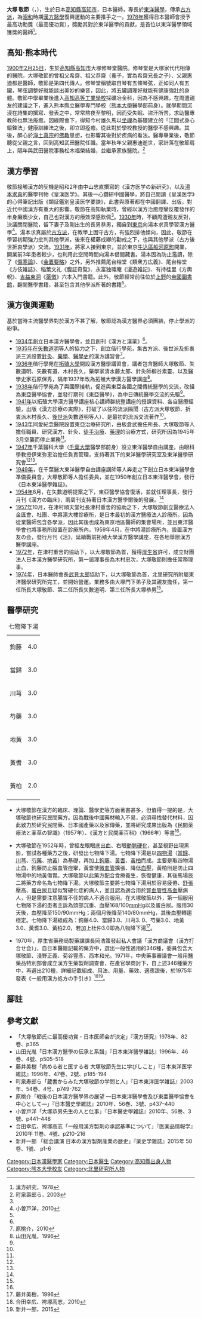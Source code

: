 '''大塚 敬節'''（{{jp|j=大塚 敬節|hg=おおつか けいせつ|rm=ōtsuka-keisetsu}}，{{bd|1900年|2月25日|1980年|10月15日|}}），生於日本[[高知縣|高知縣]][[高知市|高知市]]，日本醫師，專長於[[東洋醫學|東洋醫學]]，傳承[[古方派|古方派]]，為[[昭和|昭和]]時期[[漢方醫學|漢方醫學]]復興運動的主要推手之一。[[1978年|1978年]]獲得日本醫師會授予最高功勳獎（最高優功賞），獎勵其對於東洋醫學的貢獻，是首位以東洋醫學領域獲獎的醫師<ref>漢方研究，1978</ref>。

==高知·熊本時代==
[[1900年|1900年]][[2月25日|2月25日]]，生於[[高知縣|高知縣]][[高知市|高知市]]大塚修琴堂醫院。修琴堂是大塚家代代相傳的醫院。大塚敬節的曾祖父希齋、祖父恭齋（養子，實為希齋兄長之子）、父親惠迪都是醫師，敬節是第四代傳人。修琴堂稱號取自琴有五條琴弦，正如同人有五臟，琴弦調整好就能談出美妙的樂音，因此，將五臟調理好就能有健康強壯的身體。敬節中學畢業後進入[[高知工業高等專門學校|高知高等工業學校]]採礦冶金科，因為不感興趣，在周遭親友的建議之下，進入熊本縣立醫學専門學校（[[熊本大學|熊本大學]]醫學部前身）。就學期間沉浸在詩集的撰寫、發表之中，常常熬夜至黎明，因而受失眠、盜汗所苦，求助醫專教師也無法痊癒。因緣際會下，得知今村雄久馬以[[坐禪|坐禪]]為基礎建立的「江間式身心鍛鍊法」健康訓練法之後，卻立即痊癒。從此對於學校教授的醫學不感興趣。其後，醉心於[[淨土真宗|淨土真宗]]的[[佛教|佛教]]思想，也影響其後對於疾病的看法。醫專畢業後，敬節聽從父親之言，回到高知武田醫院任職。當年秋年父親惠迪逝世，家計落在敬節肩上，隔年與武田醫院事務松木福榮結婚，並繼承家族醫院。<ref name="book">町泉壽郎ら，2003</ref>

==漢方學習==
敬節接觸漢方的契機是昭和2年由中山忠直撰寫的《漢方医学の新研究》，以及[[湯本求真|湯本求真]]的醫學刊物《皇漢医学》。其後一心鑽研中國醫學，將自己閱讀《皇漢医学》的心得筆記出版《類証鑑別皇漢医学要訣》，此書與原著都在中國翻譯、出版，對近代中國漢方有重大的影響。敬節在高知執業時，曾經以漢方治癒痙攣反覆發作的半身癱瘓少女，自己也對漢方的療效深感欽佩<ref name="book"/>。[[1930年|1930年]]時，不顧周遭親友反對，決議關閉醫院，留下妻子及剛出生的長男恭男，獨自到[[東京|東京]]向湯本求真學習漢方醫學<ref name="people">小曽戸洋，2010</ref>。湯本求真屬於[[古方派|古方派]]，在教學上固守古方，有強烈排他傾向，因此，敬節在學習初期強力批判其他學派，後來在權藤成卿的勸戒之下，也與其他學派（古方後世折衷學派）交流。[[1931年|1931年]]，將家人接到東京，並於東京[[市谷船河原町|牛込區船河原町]]開業，開業前3年患者較少，也利用此空閒時間向湯本借閱藏書。湯本因為防止濫讀，除了《[[傷寒論|傷寒論]]》、《[[金匱要略|金匱要略]]》之外，另外推薦尾台榕堂《類衆方広義》、尾台榕堂《方伎雑誌》、稲葉文礼《腹証奇覧》、永富独嘯庵《漫遊雑記》、有持桂里《方輿輗》、[[吉益東洞|吉益東洞]]《[[薬徴|薬徴]]》六本入門書籍。此外，敬節經常前往位於[[上野|上野]]的[[國立國會圖書館|帝國圖書館]]，翻閱醫學書籍，甚至包含其他學派所著的書籍<ref name="book"/>。

==漢方復興運動==
基於當時主流醫學界對於漢方不甚了解，敬節認為漢方醫界必須團結，停止學派的紛爭。
*[[1934年|1934年]]創立日本漢方醫學會，並且創刊《漢方と漢薬》<ref name="book"/>。
*[[1935年|1935年]]在[[矢數道明|矢數道明]]等人的協力之下，創立偕行學苑，集古方派、後世派及折衷派三派設置[[針灸|針灸]]、[[藥學|藥學]]、[[醫學史|醫學史]]的漢方講習會<ref name="war">原桃介，2010</ref>。
*[[1936年|1936年]]偕行學苑在[[拓殖大學|拓殖大學]]開設漢方醫學講習會，講者包含醫師大塚敬節、矢數道明、矢數有道、木村長久，藥學家清水藤太郎、針灸師柳谷素靈、以及醫學史家石原保秀，隔年1937年改為拓殖大學漢方醫學講座<ref name="pedigree">山田光胤，1996</ref>。
*[[1938年|1938年]]偕行學苑為了與國際接軌，促進與東亞各國之間傳統醫學的交流，改組為東亞醫學協會，並發行期刊《東亞醫學》，為中日傳統醫學交流的先驅<ref name="war"></ref>。
*[[1941年|1941年]]以拓殖大學漢方醫學講座核心講師群統整講座的授課資料、各自醫療經驗，出版《漢方診療の実際》，打破了以往的流派隔閡（古方派大塚敬節、折衷派木村長久、[[後世派|後世派]]矢數道明等人）、是最初的流派交流著作<ref name="pedigree"/>。
*[[1943年|1943年]]同愛紀念醫院設置東亞治療研究所，由板倉武擔任所長、大塚敬節等人擔任職員、研究漢方、針灸、[[操作治療學|徒手治療]]、[[藥理|藥理]]的治療方式，研究所因為1945年3月空襲而停止業務<ref name="war"/>。
*[[1947年|1947年]]千葉醫科大學（[[千葉大學|千葉大學]]醫學部前身）設立東洋醫學自由講座，由眼科學教授伊東弥恵治擔任負責管理，支持著其下的東洋醫學研究室及東洋醫學研究會<ref name="pedigree"/><ref name="war"/>。
*[[1949年|1949年]]，在千葉醫大東洋醫學自由講座講師等人奔走之下創立日本東洋醫學會準備委員會，大塚敬節等人擔任委員，並在1950年創立日本東洋醫學會，發行《日本東洋醫學雜誌》。
*[[1954年|1954年]]8月，在矢數道明提案之下，東亞醫學協會復活，並就任理事長，發行月刊《漢方の臨床》，兩周刊支持著日本漢方醫學爾後的發展。<ref name="war"/>
*[[1957年|1957年]]10月，在津村順天堂社長津村重舍的協助之下，大塚敬節創立醫療法人金匱會．社團．中將湯大樓診療所，是日本最初的漢方醫療法人診療所。因為從業醫師包含各學派，因此其後也成為東京地區醫師的集會場所，並且東洋醫學會也將事務所設置在診療所內。1959年4月，在中將湯診療所內，設置漢方友の会，發行月刊《活》，延續戰前拓殖大學漢方醫學講座，在各地舉辦漢方醫學講座。
*[[1972年|1972年]]，在津村重舍的協助下，以大塚敬節為首，獲得[[厚生省|厚生省]]許可，成立財團法人日本漢方醫學研究所，第一屆理事長為木村忠次，大塚敬節則擔任常務理事。
*[[1974年|1974年]]，日本醫師會長[[武見太郎|武見太郎]]協助下，以大塚敬節為首，北里研究所附屬東洋醫學研究所完工，並開始營運。業務多由大塚門下弟子及其親友擔任，第一任所長大塚敬節、第二任所長矢數道明、第三任所長大塚恭男<ref name="war"/>。

==醫學研究==


{| class="wikitable" style="float: left; margin:1em 2em 0em 0em; width: 25%; height: 260px"
|+ 七物降下湯
| 鉤藤
| 4.0
|-
| 當歸
| 3.0
|-
| 川芎
| 3.0
|-
| 芍藥
| 3.0
|-
| 地黃
| 3.0
|-
| 黃耆
| 3.0
|-
| 黃柏
| 2.0
|-
|}

*大塚敬節在漢方的臨床、理論、醫學史等方面著書甚多，但值得一提的是，大塚敬節也研究民間藥方。因為戰後中國藥材輸入不易，必須尋找替代材料，因此致力於研究民間藥、日本國產藥以及家傳藥，並將研究成果出版為《民間薬療法と薬草の智識》（1957年）、《漢方と民間薬百科》（1966年）等書<ref name="book"/>。

*大塚敬節在1952年時，曾經左眼眼底出血、右眼[[動脈硬化|動脈硬化]]，甚至視野出現黑影，嘗試各種藥方之後，研發出七物降下湯。七物降下湯是以[[四物湯|四物湯]]（[[當歸|當歸]]、[[川芎|川芎]]、[[芍藥|芍藥]]、[[地黃|地黃]]）為基礎，再加上[[鉤藤|鉤藤]]、[[黃耆|黃耆]]、[[黃柏|黃柏]]而成。主要是取四物湯止血，鉤藤防止腦血管痙攣，黃耆使[[微血管|微血管]]擴張、降低[[血壓|血壓]]，黃柏則是防止四物湯中的地黃傷胃。大塚敬節以此藥方配合食療養生，恢復健康，其後馬場辰二將藥方命名為七物降下湯。大塚敬節主要將七物降下湯用於容易疲倦、[[舒張壓|舒張壓]]高、[[蛋白尿|蛋白尿]]且疑似腎硬化症的病人，並且認為適合用於[[腎血管性高血壓|腎血管性高血壓]]病人，但是需要注意腸胃不佳的病人不適合服用。在大塚敬節以外，第一個服用七物降下湯的患者主訴為頭部沉重、血壓168/100[[mmHg|mmHg]]以及蛋白尿。服用30天後，血壓降至150/90mmHg；兩個月後降至140/80mmHg，其後血壓轉趨穩定。七物降下湯組成為：鉤藤4.0、當歸3.0、川芎3. 0、芍藥3.0、地黃3.0、黃耆3.0、黃柏2.0，若加上杜仲3.0即為八物降下湯<ref>藤井美樹，1996</ref>。

*1970年，厚生省藥務局製藥課課長岡浩策發起私人會議「漢方商議會（漢方打合せ会）」，自日本醫籍記載的藥方中，選出一般性適用的346種，委員包含大塚敬節、淺野正義、菊谷豐彥、西本和光。1971年，中央藥事審議會一般用醫藥品特別部會成立漢方生藥製劑調查會，在產官學商討下，自上述346種藥方中，再選出210種，詳細記載組成、用法、用量、藥效、適應證後，於1975年發表《一般用漢方処方の手引き》<ref>合田幸広、袴塚高志，2010</ref><ref>新井一郎，2015</ref>。


==腳註==
<div class="references-small"><references /></div>

==參考文獻==
*「大塚敬節氏に最高優功賞・日本医師会が決定」『漢方研究』1978年、82卷、p365{{ja}}
*山田光胤「日本漢方醫學の伝承と系譜」『日本東洋醫學雑誌』1996年、46巻、4號、p505–518{{ja}}
*藤井美樹「病める者と医する者 大塚敬節先生に学びしこと」『日本東洋医学雑誌』1996年、47卷、2號、p185-194{{ja}}
*町泉寿郎ら「蔵書からみた大塚敬節の学問と人」『日本東洋医学雑誌』2003年、54巻、4号、p749-762{{ja}}
*原桃介「戦後の日本漢方醫學界の展望 ―日本東洋醫學會及び東亜醫學協會を中心として―」『日本醫史學雑誌』2010年、56巻、3號、p437–440{{ja}}
*小曽戸洋「大塚恭男先生の人と仕事」『日本醫史學雑誌』2010年、56巻、3號、p441–448{{ja}}
*合田幸広、袴塚高志「一般用漢方製剤の承認基準について」『医薬品情報学』2010年 11巻、4號、p210-216{{ja}}
*新井一郎 「総会講演 日本の漢方製剤産業の歴史」『薬史学雑誌』2015年 50卷、1號、 p1-6 {{ja}}

{{DEFAULTSORT:Otsuka, keisetsu}}
[[Category:日本漢醫學家|Category:日本漢醫學家]]
[[Category:日本醫生|Category:日本醫生]]
[[Category:高知縣出身人物|Category:高知縣出身人物]]
[[Category:熊本大學校友|Category:熊本大學校友]]
[[Category:北里研究所人物|Category:北里研究所人物]]